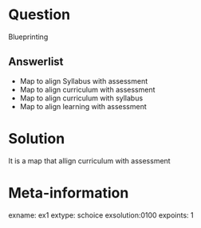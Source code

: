 Question
========
Blueprinting

Answerlist
-----------
* Map to align Syllabus with assessment  
* Map to align curriculum with assessment  
* Map to align curriculum with syllabus  
* Map to align learning with assessment  

Solution
========
It is a map that allign curriculum with assessment

Meta-information
================
exname: ex1
extype: schoice
exsolution:0100
expoints: 1